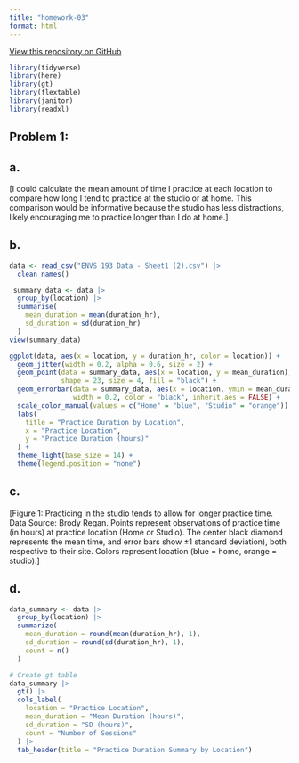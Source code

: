 ```yaml
---
title: "homework-03"
format: html
---
```


[View this repository on GitHub](https://github.com/brodyregan/ENVS-193DS_homework-03)

```r
library(tidyverse)
library(here)
library(gt)
library(flextable)
library(janitor)
library(readxl)
```

## Problem 1:
## a.
[I could calculate the mean amount of time I practice at each location to compare how long I tend to practice at the studio or at home. This comparison would be informative because the studio has less distractions, likely encouraging me to practice longer than I do at home.]

## b.

```r
data <- read_csv("ENVS 193 Data - Sheet1 (2).csv") |> 
  clean_names()
```

```r
 summary_data <- data |>
  group_by(location) |>
  summarise(
    mean_duration = mean(duration_hr),
    sd_duration = sd(duration_hr)
  )
view(summary_data)
```

```r
ggplot(data, aes(x = location, y = duration_hr, color = location)) +
  geom_jitter(width = 0.2, alpha = 0.6, size = 2) +
  geom_point(data = summary_data, aes(x = location, y = mean_duration), 
             shape = 23, size = 4, fill = "black") +
  geom_errorbar(data = summary_data, aes(x = location, ymin = mean_duration - sd_duration, ymax = mean_duration + sd_duration),
                width = 0.2, color = "black", inherit.aes = FALSE) +
  scale_color_manual(values = c("Home" = "blue", "Studio" = "orange")) +
  labs(
    title = "Practice Duration by Location",
    x = "Practice Location",
    y = "Practice Duration (hours)"
  ) +
  theme_light(base_size = 14) +
  theme(legend.position = "none")
```

## c. 
[Figure 1: Practicing in the studio tends to allow for longer practice time. Data Source: Brody Regan. Points represent observations of practice time (in hours) at practice location (Home or Studio). The center black diamond represents the mean time, and error bars show ±1 standard deviation), both respective to their site. Colors represent location (blue = home, orange = studio).]

## d. 

```r
data_summary <- data |>
  group_by(location) |>
  summarize(
    mean_duration = round(mean(duration_hr), 1),
    sd_duration = round(sd(duration_hr), 1),
    count = n()
  )

# Create gt table
data_summary |>
  gt() |>
  cols_label(
    location = "Practice Location",
    mean_duration = "Mean Duration (hours)",
    sd_duration = "SD (hours)",
    count = "Number of Sessions"
  ) |>
  tab_header(title = "Practice Duration Summary by Location")

```









































